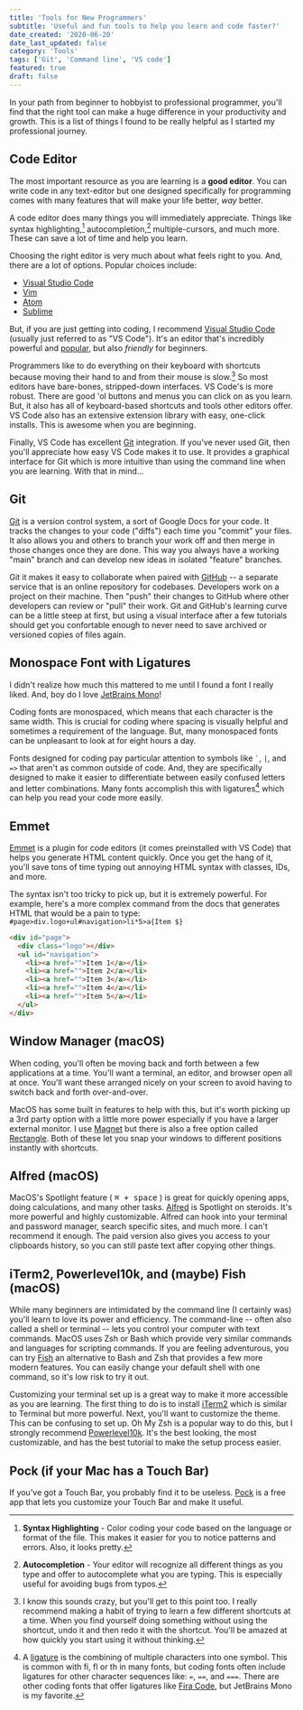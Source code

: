 ```yaml
---
title: 'Tools for New Programmers'
subtitle: 'Useful and fun tools to help you learn and code faster?'
date_created: '2020-06-20'
date_last_updated: false
category: 'Tools'
tags: ['Git', 'Command line', 'VS code']
featured: true
draft: false
---
```



<DropCapP>
  In your path from beginner to hobbyist to professional programmer, you'll find that the right tool
  can make a huge difference in your productivity and growth. This is a list of things I found to be
  really helpful as I started my professional journey.
</DropCapP>

## Code Editor

The most important resource as you are learning is a **good editor**. You can write code in any text-editor but one designed specifically for programming comes with many features that will make your life better, _way_ better.

A code editor does many things you will immediately appreciate. Things like syntax highlighting,[^1] autocompletion,[^2] multiple-cursors, and much more. These can save a lot of time and help you learn.

[^1]: **Syntax Highlighting** - Color coding your code based on the language or format of the file. This makes it easier for you to notice patterns and errors. Also, it looks pretty.
[^2]: **Autocompletion** - Your editor will recognize all different things as you type and offer to autocomplete what you are typing. This is especially useful for avoiding bugs from typos.

Choosing the right editor is very much about what feels right to you. And, there are a lot of options. Popular choices include:

- [Visual Studio Code](https://code.visualstudio.com/)
- [Vim](https://www.vim.org/)
- [Atom](https://atom.io/)
- [Sublime](https://www.sublimetext.com/)

But, if you are just getting into coding, I recommend [Visual Studio Code](https://code.visualstudio.com/) (usually just referred to as "VS Code"). It's an editor that's incredibly powerful and [popular](https://www.software.com/src/ranking-the-top-5-code-editors-2019), but also _friendly_ for beginners.

Programmers like to do everything on their keyboard with shortcuts because moving their hand to and from their mouse is slow.[^3] So most editors have bare-bones, stripped-down interfaces. VS Code's is more robust. There are good 'ol buttons and menus you can click on as you learn. But, it also has all of keyboard-based shortcuts and tools other editors offer. VS Code also has an extensive extension library with easy, one-click installs. This is awesome when you are beginning.

[^3]: I know this sounds crazy, but you'll get to this point too. I really recommend making a habit of trying to learn a few different shortcuts at a time. When you find yourself doing something without using the shortcut, undo it and then redo it with the shortcut. You'll be amazed at how quickly you start using it without thinking.

Finally, VS Code has excellent [Git](https://git-scm.com/) integration. If you've never used Git, then you'll appreciate how easy VS Code makes it to use. It provides a graphical interface for Git which is more intuitive than using the command line when you are learning. With that in mind...

## Git

[Git](https://git-scm.com/) is a version control system, a sort of Google Docs for your code. It tracks the changes to your code ("diffs") each time you "commit" your files. It also allows you and others to branch your work off and then merge in those changes once they are done. This way you always have a working "main" branch and can develop new ideas in isolated "feature" branches.

Git it makes it easy to collaborate when paired with [GitHub](https://github.com/) -- a separate service that is an online repository for codebases. Developers work on a project on their machine. Then "push" their changes to GitHub where other developers can review or "pull" their work. Git and GitHub's learning curve can be a little steep at first, but using a visual interface after a few tutorials should get you confortable enough to never need to save archived or versioned copies of files again.

## Monospace Font with Ligatures

I didn't realize how much this mattered to me until I found a font I really liked. And, boy do I love [JetBrains Mono](https://www.jetbrains.com/lp/mono/#key-features)!

Coding fonts are monospaced, which means that each character is the same width. This is crucial for coding where spacing is visually helpful and sometimes a requirement of the language. But, many monospaced fonts can be unpleasant to look at for eight hours a day.

Fonts designed for coding pay particular attention to symbols like `` ` ``, `|`, and `=>` that aren't as common outside of code. And, they are specifically designed to make it easier to differentiate between easily confused letters and letter combinations. Many fonts accomplish this with ligatures[^4] which can help you read your code more easily.

[^4]: A [ligature](https://en.wikipedia.org/wiki/Orthographic_ligature) is the combining of multiple characters into one symbol. This is common with fi, fl or th in many fonts, but coding fonts often include ligatures for other character sequences like: `=`, `==`, and `===`. There are other coding fonts that offer ligatures like [Fira Code](https://github.com/tonsky/FiraCode), but JetBrains Mono is my favorite.

## Emmet

[Emmet](https://emmet.io/) is a plugin for code editors (it comes preinstalled with VS Code) that helps you generate HTML content quickly. Once you get the hang of it, you'll save tons of time typing out annoying HTML syntax with classes, IDs, and more.

The syntax isn't too tricky to pick up, but it is extremely powerful. For example, here's a more complex command from the docs that generates HTML that would be a pain to type: `#page>div.logo+ul#navigation>li*5>a{Item $}`

```html [] {}
<div id="page">
  <div class="logo"></div>
  <ul id="navigation">
    <li><a href="">Item 1</a></li>
    <li><a href="">Item 2</a></li>
    <li><a href="">Item 3</a></li>
    <li><a href="">Item 4</a></li>
    <li><a href="">Item 5</a></li>
  </ul>
</div>
```

## Window Manager (macOS)

When coding, you'll often be moving back and forth between a few applications at a time. You'll want a terminal, an editor, and browser open all at once. You'll want these arranged nicely on your screen to avoid having to switch back and forth over-and-over.

MacOS has some built in features to help with this, but it's worth picking up a 3rd party option with a little more power especially if you have a larger external monitor. I use [Magnet](https://apps.apple.com/us/app/magnet/id441258766?mt=12) but there is also a free option called [Rectangle](https://github.com/rxhanson/Rectangle). Both of these let you snap your windows to different positions instantly with shortcuts.

## Alfred (macOS)

MacOS's Spotlight feature ( <kbd>⌘ + space</kbd> ) is great for quickly opening apps, doing calculations, and many other tasks. [Alfred](https://www.alfredapp.com/) is Spotlight on steroids. It's more powerful and highly customizable. Alfred can hook into your terminal and password manager, search specific sites, and much more. I can't recommend it enough. The paid version also gives you access to your clipboards history, so you can still paste text after copying other things.

## iTerm2, Powerlevel10k, and (maybe) Fish (macOS)

While many beginners are intimidated by the command line (I certainly was) you'll learn to love its power and efficiency. The command-line -- often also called a shell or terminal -- lets you control your computer with text commands. MacOS uses Zsh or Bash which provide very similar commands and languages for scripting commands. If you are feeling adventurous, you can try [Fish](https://fishshell.com/) an alternative to Bash and Zsh that provides a few more modern features. You can easily change your default shell with one command, so it's low risk to try it out.

Customizing your terminal set up is a great way to make it more accessible as you are learning. The first thing to do is to install [iTerm2](https://www.iterm2.com/) which is similar to Terminal but more powerful. Next, you'll want to customize the theme. This can be confusing to set up. Oh My Zsh is a popular way to do this, but I strongly recommend [Powerlevel10k](https://github.com/romkatv/powerlevel10k). It's the best looking, the most customizable, and has the best tutorial to make the setup process easier.

## Pock (if your Mac has a Touch Bar)

If you've got a Touch Bar, you probably find it to be useless. [Pock](https://pock.dev/) is a free app that lets you customize your Touch Bar and make it useful.
